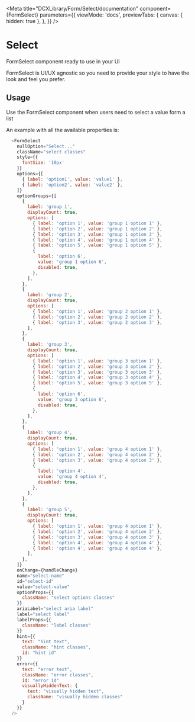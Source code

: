 
<Meta
  title="DCXLibrary/Form/Select/documentation"
  component={FormSelect}
  parameters={{
    viewMode: 'docs',
    previewTabs: {
      canvas: { hidden: true },
    },
  }}
/>

# Select

FormSelect component ready to use in your UI

FormSelect is UI/UX agnostic so you need to provide your style to have the look
and feel you prefer.

## Usage

Use the FormSelect component when users need to select a value form a list

An example with all the available properties is:

```js
  <FormSelect
    nullOption="Select..."
    className="select classes"
    style={{
      fontSize: '10px'
    }}
    options={[
      { label: 'option1', value: 'value1' },
      { label: 'option2', value: 'value2' },
    ]}
    optionGroups={[
      {
        label: 'group 1',
        displayCount: true,
        options: [
          { label: 'option 1', value: 'group 1 option 1' },
          { label: 'option 2', value: 'group 1 option 2' },
          { label: 'option 3', value: 'group 1 option 3' },
          { label: 'option 4', value: 'group 1 option 4' },
          { label: 'option 5', value: 'group 1 option 5' },
          {
            label: 'option 6',
            value: 'group 1 option 6',
            disabled: true,
          },
        ],
      },
      {
        label: 'group 2',
        displayCount: true,
        options: [
          { label: 'option 1', value: 'group 2 option 1' },
          { label: 'option 2', value: 'group 2 option 2' },
          { label: 'option 3', value: 'group 2 option 3' },
        ],
      },
      {
        label: 'group 3',
        displayCount: true,
        options: [
          { label: 'option 1', value: 'group 3 option 1' },
          { label: 'option 2', value: 'group 3 option 2' },
          { label: 'option 3', value: 'group 3 option 3' },
          { label: 'option 4', value: 'group 3 option 4' },
          { label: 'option 5', value: 'group 3 option 5' },
          {
            label: 'option 6',
            value: 'group 3 option 6',
            disabled: true,
          },
        ],
      },
      {
        label: 'group 4',
        displayCount: true,
        options: [
          { label: 'option 1', value: 'group 4 option 1' },
          { label: 'option 2', value: 'group 4 option 2' },
          { label: 'option 3', value: 'group 4 option 3' },
          {
            label: 'option 4',
            value: 'group 4 option 4',
            disabled: true,
          },
        ],
      },
      {
        label: 'group 5',
        displayCount: true,
        options: [
          { label: 'option 1', value: 'group 4 option 1' },
          { label: 'option 2', value: 'group 4 option 2' },
          { label: 'option 3', value: 'group 4 option 3' },
          { label: 'option 4', value: 'group 4 option 4' },
          { label: 'option 4', value: 'group 4 option 4' },
        ],
      },
    ]}
    onChange={handleChange}
    name="select-name"
    id="select-id"
    value="select-value"
    optionProps={{
      className: "select options classes"
    }}
    ariaLabel="select aria label"
    label="select label"
    labelProps={{
      className: "label classes"
    }}
    hint={{
      text: "hint text",
      className: "hint classes",
      id: "hint id"
    }}
    error={{
      text: "error text",
      className: "error classes",
      id: "error id"
      visuallyHiddenText: {
        text: "visually hidden text",
        className: "visually hidden classes"
      }
    }}
  />
```

<Props of={FormSelect} />
